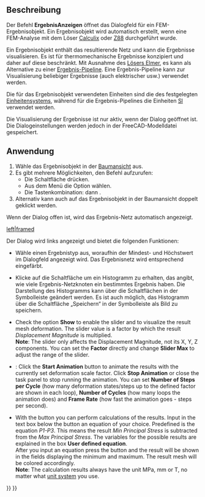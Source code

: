 <languages/>

{{Docnav
|[[FEM_ResultsPurge/de|ErgebnisseLöschen]]
|[[FEM_PostApplyChanges/de| NachbereitungÄnderungenAnwenden]]
|[[FEM_Workbench/de|FEM]]
|IconL=FEM_ResultsPurge.svg
|IconR=FEM_PostApplyChanges.svg
|IconC=Workbench_FEM.svg
}}

{{GuiCommand/de
|Name=FEM ResultShow
|Name/de=Ergebnis Anzeigen
|MenuLocation=Ergebnisse → Ergebnis Anzeigen
|Workbenches=[[FEM_Workbench/de|FEM]]
|Shortcut={{KEY|R}} {{KEY|S}}
|SeeAlso/de=[[FEM_PostPipelineFromResult/de|FEM Ergebnis-Pipeline]], [[FEM_tutorial/de|FEM Tutorium]]
}}

<span id="Description"></span>
==Beschreibung==

Der Befehl '''ErgebnisAnzeigen''' öffnet das Dialogfeld für ein FEM-Ergebnisobjekt. Ein Ergebnisobjekt wird automatisch erstellt, wenn eine FEM-Analyse mit dem Löser [[FEM_SolverCalculixCcxtools/de|Calculix]] oder [[FEM_SolverZ88/de|Z88]] durchgeführt wurde.

Ein Ergebnisobjekt enthält das resultierende Netz und kann die Ergebnisse visualisieren. Es ist für thermomechanische Ergebnisse konzipiert und daher auf diese beschränkt. Mit Ausnahme des [[FEM_SolverElmer/de|Lösers Elmer]], es kann als Alternative zu einer [[FEM_PostPipelineFromResult/de|Ergebnis-Pipeline]]. Eine Ergebnis-Pipeline kann zur Visualisierung beliebiger Ergebnisse (auch elektrischer usw.) verwendet werden.

Die für das Ergebnisobjekt verwendeten Einheiten sind die des festgelegten [[Preferences_Editor/de#Units|Einheitensystems]], während für die Ergebnis-Pipelines die Einheiten [https://en.wikipedia.org/wiki/International_System_of_Units SI] verwendet werden.

Die Visualisierung der Ergebnisse ist nur aktiv, wenn der Dialog geöffnet ist. Die Dialogeinstellungen werden jedoch in der FreeCAD-Modelldatei gespeichert.

<span id="Usage"></span>
==Anwendung==

# Wähle das Ergebnisobjekt in der  [[Tree_View/de|Baumansicht]] aus.
# Es gibt mehrere Möglichkeiten, den Befehl aufzurufen:
#* Die Schaltfläche {{Button|[[Image:FEM_ResultShow.svg|16px]] [[FEM_ResultShow/de|Ergebnis anzeigen]]}} drücken.
#* Aus dem Menü die Option {{MenuCommand|Ergebnisse → [[Image:FEM_ResultShow.svg|16px]] Zeige Ergebnis}} wählen.
#* Die Tastenkombination: {{KEY|R}} dann {{KEY|S}}.
# Alternativ kann auch auf das Ergebnisobjekt in der Baumansicht doppelt geklickt werden.

Wenn der Dialog offen ist, wird das Ergebnis-Netz automatisch angezeigt.

[[File:FEM_Result-Object-Dialog.png|left|framed]]

Der Dialog wird links angezeigt und bietet die folgenden Funktionen:

* Wähle einen Ergebnistyp aus, woraufhin der Mindest- und Höchstwert im Dialogfeld angezeigt wird. Das Ergebnisnetz wird entsprechend eingefärbt.

* Klicke auf die Schaltfläche {{Button|'''Histogramm'''}} um ein Histogramm zu erhalten, das angibt, wie viele Ergebnis-Netzknoten ein bestimmtes Ergebnis haben. Die Darstellung des Histogramms kann über die Schaltflächen in der Symbolleiste geändert werden. Es ist auch möglich, das Histogramm über die Schaltfläche „Speichern“ in der Symbolleiste als Bild zu speichern.

* Check the option '''Show''' to enable the slider and to visualize the result mesh deformation. The slider value is a factor by which the result ''Displacement Magnitude'' is multiplied.</br>'''Note''': The slider only affects the Displacement Magnitude, not its X, Y, Z components. You can set the '''Factor''' directly and change '''Slider Max''' to adjust the range of the slider.

* {{Version|1.1}}: Click the '''Start Animation''' button to animate the results with the currently set deformation scale factor. Click '''Stop Animation''' or close the task panel to stop running the animation. You can set '''Number of Steps per Cycle''' (how many deformation states/steps up to the defined factor are shown in each loop), '''Number of Cycles''' (how many loops the animation does) and '''Frame Rate''' (how fast the animation goes - steps per second).

* With the button {{Button|'''Calculate'''}} you can perform calculations of the results. Input in the text box below the button an equation of your choice. Predefined is the equation ''P1-P3''. This means the result ''Min Principal Stress'' is subtracted from the ''Max Principal Stress''. The variables for the possible results are explained in the box '''User defined equation'''.</br>After you input an equation press the button and the result will be shown in the fields displaying the minimum and maximum. The result mesh will be colored accordingly.</br>'''Note''': The calculation results always have the unit MPa, mm or T, no matter what [[Preferences_Editor#Units|unit system]] you use.


{{Docnav
|[[FEM_ResultsPurge/de|ErgebnisseLöschen]]
|[[FEM_PostApplyChanges/de| NachbereitungÄnderungenAnwenden]]
|[[FEM_Workbench/de|FEM]]
|IconL=FEM_ResultsPurge.svg
|IconR=FEM_PostApplyChanges.svg
|IconC=Workbench_FEM.svg
}}

{{FEM_Tools_navi{{#translation:}}}}
{{Userdocnavi{{#translation:}}}}
